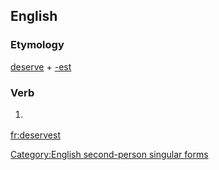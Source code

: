 ==English==

===Etymology===
[[deserve]] + [[-est]]

===Verb===
{{en-verb form}}

# {{context|archaic}} {{form of|Second-person singular simple present form|deserve}}

[[Category:English second-person singular forms]]

[[fr:deservest]]